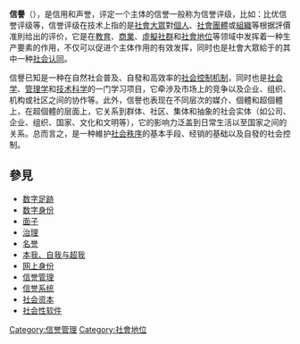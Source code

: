 {{unreferenced|time=2016-03-30T23:30:27+00:00}}
'''信譽'''（{{lang-en|Reputation}}），是信用和声誉，评定一个主体的信誉一般称为信誉评级，比如：比优信誉评级等，信誉评级在技术上指的是[[公眾|社會大眾]]對[[個人|個人]]、[[社會團體|社會團體]]或[[组织_(社会学)|組織]]等根据評價准則给出的评价，它是在[[教育|教育]]、[[商業|商業]]、[[虛擬社群|虛擬社群]]和[[社會地位|社會地位]]等领域中发挥着一种生产要素的作用，不仅可以促进个主体作用的有效发挥，同时也是社會大眾給于的其中一种[[認同|社会认同]]。

信譽已知是一种在自然社会普及、自發和高效率的[[社会控制机制|社会控制机制]]，同时也是[[社会学|社会学]]、[[管理学|管理学]]和[[技术|技术]][[科学|科学]]的一门学习项目，它牵渉及市场上的竞争以及企业、组织、机构或社区之间的协作等。此外，信譽也表现在不同层次的媒介、個體和超個體上，在超個體的层面上，它关系到群体、社区、集体和抽象的社会实体（如公司、企业、组织、国家、文化和文明等），它的影响力泛盖到日常生活以至国家之间的关系。总而言之，是一种維护[[社会秩序|社会秩序]]的基本手段、经销的基础以及自發的社会控制。

==參見==
*[[数字足跡|数字足跡]]
*[[数字身份|数字身份]]
*[[面子|面子]]
*[[治理|治理]]
*[[名誉|名誉]]
*[[本我、自我与超我|本我、自我与超我]]
*[[网上身份|网上身份]]
*[[信誉管理|信誉管理]]
*[[信誉系统|信誉系统]]
*[[社会资本|社会资本]]
*[[社会性软件|社会性软件]]

[[Category:信誉管理|Category:信誉管理]]
[[Category:社會地位|Category:社會地位]]